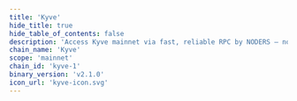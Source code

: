 ```yaml
---
title: 'Kyve'
hide_title: true
hide_table_of_contents: false
description: 'Access Kyve mainnet via fast, reliable RPC by NODERS — no limits, Omnichain-ready, and built for scalable Web3'
chain_name: 'Kyve'
scope: 'mainnet'
chain_id: 'kyve-1'
binary_version: 'v2.1.0'
icon_url: 'kyve-icon.svg'
---
```



<ChainLayout>
  <ChainHero
    name="Kyve"
    iconUrl="img/kyve-icon.svg"
    bgColor="#58C9B0"
    scope="mainnet"
    chainId="kyve-1"
    nodeVersion="v2.1.0"
    token=""
    stakeUrl=""
    restakeUrl=""
    websiteUrl="https://www.kyve.network/"
    githubUrl="https://github.com/KYVENetwork"
    xUrl="https://twitter.com/KYVENetwork"
    discordUrl="https://discord.gg/PATvZvEmxF"
  />

  <ProductLinks
    appUrl=""
    appImageUrl="img/products/"
    explorerUrl=""
    explorerImageUrl="img/products/"
    faucetUrl=""
  />

  <ToolsGrid
    chainName="kyve"
    scope="mainnet"
    showInstall={true}
    showUpgrade={true}
    showGenesis={true}
    showCli={true}
    showEndpoints={true}
    showStateSync={true}
    showSnapshot={true}
    showLivePeers={true}
    showSeed={true}
    showAddressBook={true}
    showExplorersList={false}
    showPublicEndpoints={false}
    showUsefulTools={false}
    showUpgradeWatcher={false}
  />

</ChainLayout>
